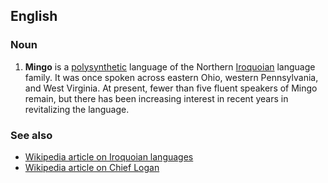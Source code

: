 ==English==
{{wikipedia}}
===Noun===

# '''Mingo''' is a [[polysynthetic]] language of the Northern [[w:Iroquoian languages|Iroquoian]] language family. It was once spoken across eastern Ohio, western Pennsylvania, and West Virginia. At present, fewer than five fluent speakers of Mingo remain, but there has been increasing interest in recent years in revitalizing the language.

===See also===
*[[w:Iroquoian languages|Wikipedia article on Iroquoian languages]]
*[[w:Chief Logan|Wikipedia article on Chief Logan]]